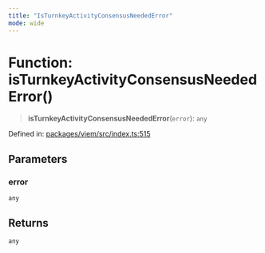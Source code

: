 ```yaml
---
title: "IsTurnkeyActivityConsensusNeededError"
mode: wide
---
```

  
# Function: isTurnkeyActivityConsensusNeededError()

> **isTurnkeyActivityConsensusNeededError**(`error`): `any`

Defined in: [packages/viem/src/index.ts:515](https://github.com/tkhq/sdk/blob/ee72856c3f450731d7501ab05001215768b71500/packages/viem/src/index.ts#L515)

## Parameters

### error

`any`

## Returns

`any`

